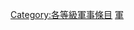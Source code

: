 {{Articles by Quality| topic=军事|project=军事|format=TOC}}
{{Wikipedia category}}
{{emptycat}}
[[Category:各等級軍事條目|Category:各等級軍事條目]]
[[Category:乙級條目|軍]]